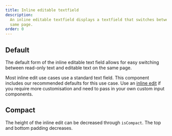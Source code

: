 ```yaml
---
title: Inline editable textfield
description:
  An inline editable textfield displays a textfield that switches between reading and editing on the
  same page.
order: 0
---
```



## Default

The default form of the inline editable text field allows for easy switching between read-only text
and editable text on the same page.

Most inline edit use cases use a standard text field. This component includes our recommended
defaults for this use case. Use an [inline edit](/components/inline-edit) if you require more
customisation and need to pass in your own custom input components.

<Example Component={inlineEditableTextfieldDefault} packageName="@atlaskit/inline-edit" />

## Compact

The height of the inline edit can be decreased through `isCompact`. The top and bottom padding
decreases.

<Example Component={inlineEditableTextfieldCompact} packageName="@atlaskit/inline-edit" />
